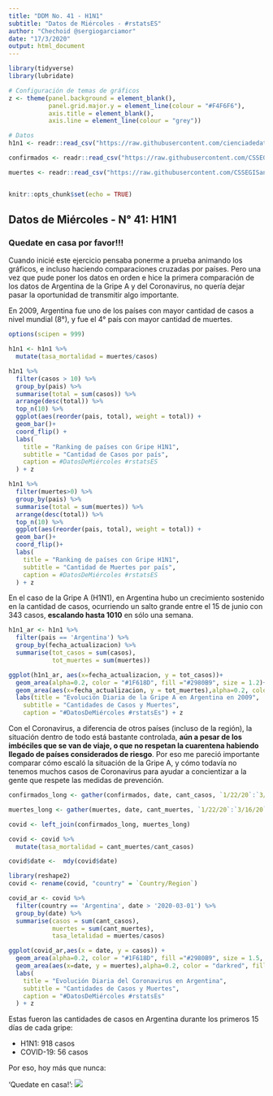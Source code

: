 ---
title: "DDM No. 41 - H1N1"
subtitle: "Datos de Miércoles - #rstatsES"
author: "Chechoid @sergiogarciamor"
date: "17/3/2020"
output: html_document
---

```{r setup, include=FALSE}
library(tidyverse)
library(lubridate)

# Configuración de temas de gráficos
z <- theme(panel.background = element_blank(),
           panel.grid.major.y = element_line(colour = "#F4F6F6"),
           axis.title = element_blank(),
           axis.line = element_line(colour = "grey"))

# Datos
h1n1 <- readr::read_csv("https://raw.githubusercontent.com/cienciadedatos/datos-de-miercoles/master/datos/2020/2020-03-11/h1n1.csv")

confirmados <- readr::read_csv("https://raw.githubusercontent.com/CSSEGISandData/COVID-19/master/csse_covid_19_data/csse_covid_19_time_series/time_series_19-covid-Confirmed.csv")

muertes <- readr::read_csv("https://raw.githubusercontent.com/CSSEGISandData/COVID-19/master/csse_covid_19_data/csse_covid_19_time_series/time_series_19-covid-Deaths.csv")


knitr::opts_chunk$set(echo = TRUE)
```

## Datos de Miércoles - N° 41: H1N1
### Quedate en casa por favor!!!

Cuando inicié este ejercicio pensaba ponerme a prueba animando los gráficos, e incluso haciendo comparaciones cruzadas por países. Pero una vez que pude poner los datos en orden e hice la primera comparación de los datos de Argentina de la Gripe A y del Coronavirus, no quería dejar pasar la oportunidad de transmitir algo importante.

En 2009, Argentina fue uno de los países con mayor cantidad de casos a nivel mundial (8°), y fue el 4° país con mayor cantidad de muertes. 

```{r echo = FALSE}
options(scipen = 999)

h1n1 <- h1n1 %>%
  mutate(tasa_mortalidad = muertes/casos)
```
```{r echo=TRUE}
h1n1 %>%
  filter(casos > 10) %>%
  group_by(pais) %>%
  summarise(total = sum(casos)) %>%
  arrange(desc(total)) %>%
  top_n(10) %>%
  ggplot(aes(reorder(pais, total), weight = total)) +
  geom_bar()+
  coord_flip() +
  labs(
    title = "Ranking de países con Gripe H1N1",
    subtitle = "Cantidad de Casos por país",
    caption = #DatosDeMiércoles #rstatsES
  ) + z
```

```{r echo=TRUE}
h1n1 %>%
  filter(muertes>0) %>%
  group_by(pais) %>%
  summarise(total = sum(muertes)) %>%
  arrange(desc(total)) %>%
  top_n(10) %>%
  ggplot(aes(reorder(pais, total), weight = total)) +
  geom_bar()+
  coord_flip()+
  labs(
    title = "Ranking de países con Gripe H1N1",
    subtitle = "Cantidad de Muertes por país",
    caption = #DatosDeMiércoles #rstatsES
  ) + z
```

En el caso de la Gripe A (H1N1), en Argentina hubo un crecimiento sostenido en la cantidad de casos, ocurriendo un salto grande entre el 15 de junio con 343 casos, **escalando hasta 1010** en sólo una semana.

```{r echo = TRUE}
h1n1_ar <- h1n1 %>%
  filter(pais == 'Argentina') %>%
  group_by(fecha_actualizacion) %>%
  summarise(tot_casos = sum(casos),
            tot_muertes = sum(muertes))

ggplot(h1n1_ar, aes(x=fecha_actualizacion, y = tot_casos))+
  geom_area(alpha=0.2, color = "#1F618D", fill ="#2980B9", size = 1.2)+
  geom_area(aes(x=fecha_actualizacion, y = tot_muertes),alpha=0.2, color = "darkred", fill ="red", size = 1)+
  labs(title = "Evolución Diaria de la Gripe A en Argentina en 2009",
    subtitle = "Cantidades de Casos y Muertes",
    caption = "#DatosDeMiércoles #rstatsEs") + z
```

Con el Coronavirus, a diferencia de otros países (incluso de la región), la situación dentro de todo está bastante controlada, **aún a pesar de los imbéciles que se van de viaje, o que no respetan la cuarentena habiendo llegado de países considerados de riesgo**. Por eso me pareció importante comparar cómo escaló la situación de la Gripe A, y cómo todavía no tenemos muchos casos de Coronavirus para ayudar a concientizar a la gente que respete las medidas de prevención.

```{r echo=FALSE}
confirmados_long <- gather(confirmados, date, cant_casos, `1/22/20`:`3/16/20`, factor_key = FALSE)

muertes_long <- gather(muertes, date, cant_muertes, `1/22/20`:`3/16/20`, factor_key = FALSE)

covid <- left_join(confirmados_long, muertes_long)

covid <- covid %>%
  mutate(tasa_mortalidad = cant_muertes/cant_casos)

covid$date <-  mdy(covid$date)

library(reshape2)
covid <- rename(covid, "country" = `Country/Region`)
```
```{r echo=TRUE}
covid_ar <- covid %>%
  filter(country == 'Argentina', date > '2020-03-01') %>%
  group_by(date) %>%
  summarise(casos = sum(cant_casos),
            muertes = sum(cant_muertes),
            tasa_letalidad = muertes/casos)

ggplot(covid_ar,aes(x = date, y = casos)) +
  geom_area(alpha=0.2, color = "#1F618D", fill ="#2980B9", size = 1.5, label = "Casos") +
  geom_area(aes(x=date, y = muertes),alpha=0.2, color = "darkred", fill ="red", size = 1) +
  labs(
    title = "Evolución Diaria del Coronavirus en Argentina",
    subtitle = "Cantidades de Casos y Muertes",
    caption = "#DatosDeMiércoles #rstatsEs"
  ) + z
```

Estas fueron las cantidades de casos en Argentina durante los primeros 15 días de cada gripe:

* H1N1: 918 casos
* COVID-19: 56 casos

Por eso, hoy más que nunca:

'Quedate en casa!': ![](https://i.redd.it/37z75slyx3m41.jpg)
